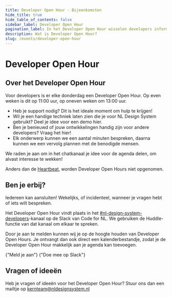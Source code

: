 ```yaml
---
title: Developer Open Hour · Bijeenkomsten
hide_title: true
hide_table_of_contents: false
sidebar_label: Developer Open Hour
pagination_label: In het Developer Open Hour wisselen developers informatie, inzichten en tips met elkaar uit.
description: Wat is Developer Open Hour?
slug: /events/developer-open-hour
---
```



# Developer Open Hour

## Over het Developer Open Hour

Voor developers is er elke donderdag een Developer Open Hour. Op even weken is dit op 11:00 uur, op oneven weken om 13:00 uur.

- Heb je support nodig? Dit is het ideale moment om hulp te krijgen!
- Wil je een handige techniek laten zien die je voor NL Design System gebruikt? Deel je idee voor een demo hier.
- Ben je benieuwd of jouw ontwikkelingen handig zijn voor andere developers? Vraag het hier!
- Elk onderwerp kunnen we een aantal minuten bespreken, daarna kunnen we een vervolg plannen met de benodigde mensen.

We raden je aan om in het chatkanaal je idee voor de agenda delen, om alvast interesse te wekken!

Anders dan de [Heartbeat](../heartbeat/heartbeat), worden Developer Open Hours niet opgenomen.

## Ben je erbij?

Iedereen kan aansluiten! Wekelijks, of incidenteel, wanneer je vragen hebt of iets wilt bespreken.

Het Developer Open Hour vindt plaats in het [#nl-design-system-developers](https://codefornl.slack.com/archives/C01DAT4TRPF)-kanaal op de Slack van Code for NL. We gebruiken de Huddle-functie van dat kanaal om elkaar te spreken.

Door je aan te melden kunnen wij je op de hoogte houden van Developer Open Hours. Je ontvangt dan ook direct een kalenderbestandje, zodat je de Developer Open Hour makkelijk aan je agenda kan toevoegen.

<ActionGroup>
  <DocusaurusLink
    href="/events/developer-open-hour/aanmelden"
    className="utrecht-button-link utrecht-button-link--primary-action"
  >
    {"Meld je aan"}
    <IconChevronRight />
  </DocusaurusLink>
  <DocusaurusLink
    href="https://praatmee.codefor.nl/"
    className="utrecht-button-link utrecht-button-link--secondary-action"
  >
    {"Doe mee op Slack"}
    <IconChevronRight />
  </DocusaurusLink>
</ActionGroup>

## Vragen of ideeën

Heb je vragen of ideeën voor het Developer Open Hour? Stuur ons dan een mailtje op <a href="mailto:kernteam@nldesignsystem.nl">kernteam@nldesignsystem.nl</a>
